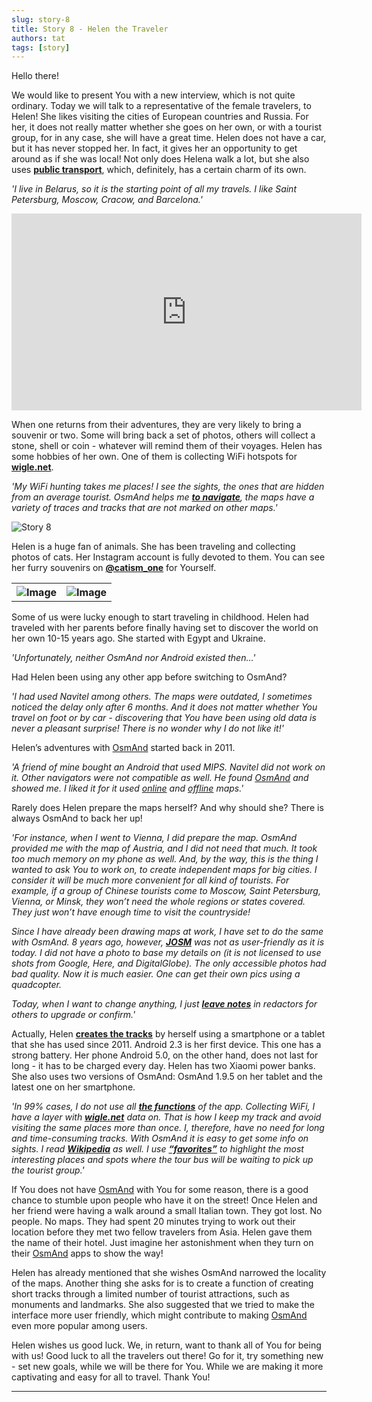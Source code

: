 ```yaml
---
slug: story-8
title: Story 8 - Helen the Traveler
authors: tat
tags: [story]
---
```


Hello there!

We would like to present You with a new interview, which is not quite ordinary. Today we will talk to a representative of the female travelers, to Helen! She likes visiting the cities of European countries and Russia. For her, it does not really matter whether she goes on her own, or with a tourist group, for in any case, she will have a great time. Helen does not have a car, but it has never stopped her. In fact, it gives her an opportunity to get around as if she was local! Not only does Helena walk a lot, but she also uses <a href="https://osmand.net/blog/osmand-3-3-released"><b>public transport</b></a>, which, definitely, has a certain charm of its own.

<!--truncate-->


_'I live in Belarus, so it is the starting point of all my travels. I like Saint Petersburg, Moscow, Cracow, and Barcelona.'_

<iframe width="560" height="315" src="https://www.youtube.com/embed/mEphk2CyiU0" frameborder="0" allowfullscreen></iframe>

When one returns from their adventures, they are very likely to bring a souvenir or two. Some will bring back a set of photos, others will collect a stone, shell or coin - whatever will remind them of their voyages. Helen has some hobbies of her own. One of them is collecting WiFi hotspots for <a href="https://wigle.net/">**wigle.net**</a>.

_'My WiFi hunting takes me places! I see the sights, the ones that are hidden from an average tourist. OsmAnd helps me <a href="https://osmand.net/features/navigation">**to navigate**</a>, the maps have a variety of traces and tracks that are not marked on other maps.'_

![Story 8](./story-8-2.jpg)


Helen is a huge fan of animals. She has been traveling and collecting photos of cats. Her Instagram account is fully devoted to them. You can see her furry souvenirs on <a href="https://www.instagram.com/catism_one/">**@catism_one**</a> for Yourself.

<table>
  <tr>
    <th><img src={require('./1.jpg').default} alt="Image"/></th>
    <th><img src={require('./3.jpg').default} alt="Image"/></th>
    </tr>
</table> 

Some of us were lucky enough to start traveling in childhood. Helen had traveled with her parents before finally having set to discover the world on her own 10-15 years ago. She started with Egypt and Ukraine.

_'Unfortunately, neither OsmAnd nor Android existed then…'_

Had Helen been using any other app before switching to OsmAnd?

_'I had used Navitel among others. The maps were outdated, I sometimes noticed the delay only after 6 months. And it does not matter whether You travel on foot or by car - discovering that You have been using old data is never a pleasant surprise! There is no wonder why I do not like it!'_

Helen’s adventures with <a href="https://osmand.net/">OsmAnd</a> started back in 2011.

_'A friend of mine bought an Android that used MIPS. Navitel did not work on it. Other navigators were not compatible as well. He found <a href="https://osmand.net/">OsmAnd</a> and showed me. I liked it for it used <a href="https://osmand.net/features/online-maps-plugin">online</a> and <a href="https://osmand.net/features/start">offline</a> maps.'_

Rarely does Helen prepare the maps herself? And why should she? There is always OsmAnd to back her up!

_'For instance, when I went to Vienna, I did prepare the map. OsmAnd provided me with the map of Austria, and I did not need that much. It took too much memory on my phone as well. And, by the way, this is the thing I wanted to ask You to work on, to create independent maps for big cities. I consider it will be much more convenient for all kind of tourists. For example, if a group of Chinese tourists come to Moscow, Saint Petersburg, Vienna, or Minsk, they won’t need the whole regions or states covered. They just won’t have enough time to visit the countryside!_

_Since I have already been drawing maps at work, I have set to do the same with OsmAnd. 8 years ago, however, <a href="https://wiki.openstreetmap.org/wiki/JOSM">**JOSM**</a> was not as user-friendly as it is today. I did not have a photo to base my details on (it is not licensed to use shots from Google, Here, and DigitalGlobe)._ 
_The only accessible photos had bad quality. Now it is much easier. One can get their own pics using a quadcopter._

_Today, when I want to change anything, I just <a href="https://osmand.net/features/osm-editing-plugin">**leave notes**</a> in redactors for others to upgrade or confirm.'_

Actually, Helen <a href="https://osmand.net/features/trip-recording-plugin">**creates the tracks**</a> by herself using a smartphone or a tablet that she has used since 2011. Android 2.3 is her first device. This one has a strong battery. Her phone Android 5.0, on the other hand, does not last for long - it has to be charged every day. Helen has two Xiaomi power banks. She also uses two versions of OsmAnd: OsmAnd 1.9.5 on her tablet and the latest one on her smartphone.

_'In 99% cases, I do not use all <a href="https://osmand.net/features">**the functions**</a> of the app. Collecting WiFi, I have a layer with <a href="https://wigle.net/">**wigle.net**</a> data on. That is how I keep my track and avoid visiting the same places more than once. I, therefore, have no need for long and time-consuming tracks. With OsmAnd it is easy to get some info on sights. I read <a href="https://osmand.net/features/travel#Wikipedia">**Wikipedia**</a> as well. I use <a href="https://osmand.net/features/favourites">**“favorites”**</a> to highlight the most interesting places and spots where the tour bus will be waiting to pick up the tourist group.'_

If You does not have <a href="https://osmand.net/">OsmAnd</a> with You for some reason, there is a good chance to stumble upon people who have it on the street! Once Helen and her friend were having a walk around a small Italian town. They got lost. No people. No maps. They had spent 20 minutes trying to work out their location before they met two fellow travelers from Asia. Helen gave them the name of their hotel. Just imagine her astonishment when they turn on their <a href="https://osmand.net/">OsmAnd</a> apps to show the way!

Helen has already mentioned that she wishes OsmAnd narrowed the locality of the maps. Another thing she asks for is to create a function of creating short tracks through a limited number of tourist attractions, such as monuments and landmarks. She also suggested that we tried to make the interface more user friendly, which might contribute to making <a href="https://osmand.net/">OsmAnd</a> even more popular among users.

Helen wishes us good luck. We, in return, want to thank all of You for being with us!
Good luck to all the travelers out there!
Go for it, try something new - set new goals, while we will be there for You. While we are making it more captivating and easy for all to travel.
Thank You!

_________________________________________________

<LinksSocial/>
<LinksTelegram/>

<AndroidStore/>
<AppleStore/>